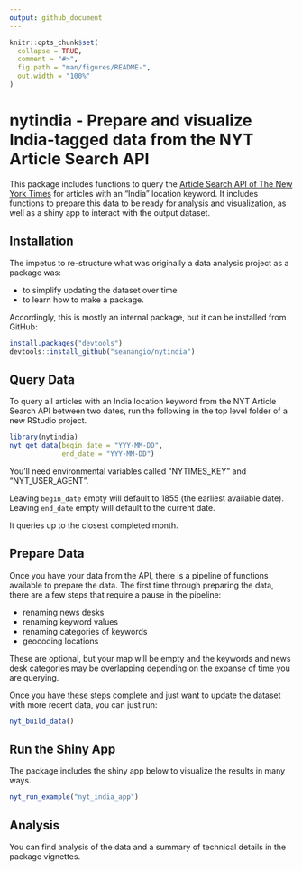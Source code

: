 ```yaml
---
output: github_document
---
```


<!-- README.md is generated from README.Rmd. Please edit that file. You'll still need to render `README.Rmd` regularly, to keep `README.md` up-to-date. `devtools::build_readme()` is handy for this. You could also use GitHub Actions to re-render `README.Rmd` every time you push. An example workflow can be found here: <https://github.com/r-lib/actions/tree/master/examples>. -->

```r
knitr::opts_chunk$set(
  collapse = TRUE,
  comment = "#>",
  fig.path = "man/figures/README-",
  out.width = "100%"
)
```
# nytindia - Prepare and visualize India-tagged data from the NYT Article Search API

<!-- badges: start -->
<!-- badges: end -->

This package includes functions to query the [Article Search API of The New York Times](https://developer.nytimes.com/docs/articlesearch-product/1/overview) for articles with an "India" location keyword. It includes functions to prepare this data to be ready for analysis and visualization, as well as a shiny app to interact with the output dataset.

## Installation

The impetus to re-structure what was originally a data analysis project as a package was: 

- to simplify updating the dataset over time
- to learn how to make a package.

Accordingly, this is mostly an internal package, but it can be installed from GitHub:

``` r
install.packages("devtools")
devtools::install_github("seanangio/nytindia")
```

## Query Data

To query all articles with an India location keyword from the NYT Article Search API between two dates, run the following in the top level folder of a new RStudio project. 

```r
library(nytindia)
nyt_get_data(begin_date = "YYY-MM-DD", 
             end_date = "YYY-MM-DD")
```

You'll need environmental variables called "NYTIMES_KEY" and "NYT_USER_AGENT". 

Leaving `begin_date` empty will default to 1855 (the earliest available date). Leaving `end_date` empty will default to the current date.

It queries up to the closest completed month.

## Prepare Data

Once you have your data from the API, there is a pipeline of functions available to prepare the data. The first time through preparing the data, there are a few steps that require a pause in the pipeline:

- renaming news desks
- renaming keyword values
- renaming categories of keywords
- geocoding locations

These are optional, but your map will be empty and the keywords and news desk categories may be overlapping depending on the expanse of time you are querying.

Once you have these steps complete and just want to update the dataset with more recent data, you can just run:

```r
nyt_build_data()
```

## Run the Shiny App

The package includes the shiny app below to visualize the results in many ways.

```r
nyt_run_example("nyt_india_app")
```

## Analysis

You can find analysis of the data and a summary of technical details in the package vignettes.

